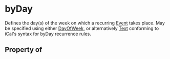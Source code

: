 # byDay

Defines the day(s) of the week on which a recurring <a class="localLink" href="/Event">Event</a> takes place. May be specified using either <a class="localLink" href="/DayOfWeek">DayOfWeek</a>, or alternatively <a class="localLink" href="/Text">Text</a> conforming to iCal's syntax for byDay recurrence rules.

## Property of



